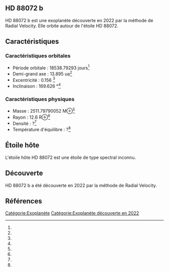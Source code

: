 == HD 88072 b ==

{{Infobox Exoplanète
| nom = HD 88072 b
| image = 
| légende = 
| étoile = HD 88072
| constellation = 
| ascension_droite = 
| déclinaison = 
| distance = ?
| type_spectral = ?
| masse = 2511.79790052 M⊕<ref></ref>
| rayon = 12.6 R⊕<ref></ref>
| densité = ?<ref></ref>
| gravité = ?<ref></ref>
| température = ?<ref></ref>
| période = 18538.79293 j<ref></ref>
| demi_grand_axe = 13.895 ua<ref></ref>
| excentricité = 0.156 <ref></ref>
| inclinaison = 169.626 °<ref></ref>
| méthode_découverte = Radial Velocity
| date_découverte = 2022
| statut = Confirmée
}}

HD 88072 b est une exoplanète découverte en 2022 par la méthode de Radial Velocity. Elle orbite autour de l'étoile HD 88072.

== Caractéristiques ==

=== Caractéristiques orbitales ===
* Période orbitale : 18538.79293 jours<ref></ref>
* Demi-grand axe : 13.895 ua<ref></ref>
* Excentricité : 0.156 <ref></ref>
* Inclinaison : 169.626 °<ref></ref>

=== Caractéristiques physiques ===
* Masse : 2511.79790052 M⊕<ref></ref>
* Rayon : 12.6 R⊕<ref></ref>
* Densité : ?<ref></ref>
* Température d'équilibre : ?<ref></ref>

== Étoile hôte ==

{{Infobox Étoile
| nom = HD 88072
| image = 
| légende = 
| constellation = 
| ascension_droite = 
| déclinaison = 
| distance = ?
| type_spectral = ?
| magnitude_absolue = 
| magnitude_apparente = 
| masse = ?<ref></ref>
| rayon = ?<ref></ref>
| température = ?<ref></ref>
| métallicité = ?<ref></ref>
| âge = ?<ref></ref>
}}

L'étoile hôte HD 88072 est une étoile de type spectral inconnu.

== Découverte ==

HD 88072 b a été découverte en 2022 par la méthode de Radial Velocity.

== Références ==
<references />

[[Catégorie:Exoplanète]]
[[Catégorie:Exoplanète découverte en 2022]]
